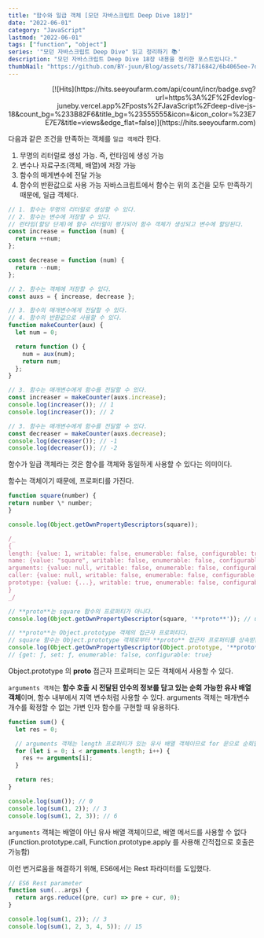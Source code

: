 ```yaml
---
title: "함수와 일급 객체 [모던 자바스크립트 Deep Dive 18장]"
date: "2022-06-01"
category: "JavaScript"
lastmod: "2022-06-01"
tags: ["function", "object"]
series: '"모던 자바스크립트 Deep Dive" 읽고 정리하기 📚'
description: "모던 자바스크립트 Deep Dive 18장 내용을 정리한 포스트입니다."
thumbNail: "https://github.com/BY-juun/Blog/assets/78716842/6b4065ee-7d44-4580-899f-58dafcb8b5a7"
---
```


<div align="right">
  [![Hits](https://hits.seeyoufarm.com/api/count/incr/badge.svg?url=https%3A%2F%2Fdevlog-juneby.vercel.app%2Fposts%2FJavaScript%2Fdeep-dive-js-18&count_bg=%233B82F6&title_bg=%23555555&icon=&icon_color=%23E7E7E7&title=views&edge_flat=false)](https://hits.seeyoufarm.com)
</div>

다음과 같은 조건을 만족하는 객체를 `일급 객체`라 한다.

1. 무명의 리터럴로 생성 가능. 즉, 런타임에 생성 가능
2. 변수나 자료구조(객체, 배열)에 저장 가능
3. 함수의 매게변수에 전달 가능
4. 함수의 반환값으로 사용 가능
   자바스크립트에서 함수는 위의 조건을 모두 만족하기 때문에, 일급 객체다.

```js
// 1. 함수는 무명의 리터럴로 생성할 수 있다.
// 2. 함수는 변수에 저장할 수 있다.
// 런타임(할당 단계)에 함수 리터럴이 평가되어 함수 객체가 생성되고 변수에 할당된다.
const increase = function (num) {
  return ++num;
};

const decrease = function (num) {
  return --num;
};

// 2. 함수는 객체에 저장할 수 있다.
const auxs = { increase, decrease };

// 3. 함수의 매개변수에게 전달할 수 있다.
// 4. 함수의 반환값으로 사용할 수 있다.
function makeCounter(aux) {
  let num = 0;

  return function () {
    num = aux(num);
    return num;
  };
}

// 3. 함수는 매개변수에게 함수를 전달할 수 있다.
const increaser = makeCounter(auxs.increase);
console.log(increaser()); // 1
console.log(increaser()); // 2

// 3. 함수는 매개변수에게 함수를 전달할 수 있다.
const decreaser = makeCounter(auxs.decrease);
console.log(decreaser()); // -1
console.log(decreaser()); // -2
```

함수가 일급 객체라는 것은 함수를 객체와 동일하게 사용할 수 있다는 의미이다.

함수는 객체이기 때문에, 프로퍼티를 가진다.

```js
function square(number) {
return number \* number;
}

console.log(Object.getOwnPropertyDescriptors(square));

/_
{
length: {value: 1, writable: false, enumerable: false, configurable: true},
name: {value: "square", writable: false, enumerable: false, configurable: true},
arguments: {value: null, writable: false, enumerable: false, configurable: false},
caller: {value: null, writable: false, enumerable: false, configurable: false},
prototype: {value: {...}, writable: true, enumerable: false, configurable: false}
}
_/

// **proto**는 square 함수의 프로퍼티가 아니다.
console.log(Object.getOwnPropertyDescriptor(square, '**proto**')); // undefined

// **proto**는 Object.prototype 객체의 접근자 프로퍼티다.
// square 함수는 Object.prototype 객체로부터 **proto** 접근자 프로퍼티를 상속받는다.
console.log(Object.getOwnPropertyDescriptor(Object.prototype, '**proto**'));
// {get: ƒ, set: ƒ, enumerable: false, configurable: true}
```

Object.prototype 의 **proto** 접근자 프로퍼티는 모든 객체에서 사용할 수 있다.

`arguments 객체`는 **함수 호출 시 전달된 인수의 정보를 담고 있는 순회 가능한 유사 배열 객체**이며, 함수 내부에서 지역 변수처럼 사용할 수 있다.
arguments 객체는 매개변수 개수를 확정할 수 없는 가변 인자 함수를 구현할 때 유용하다.

```js
function sum() {
  let res = 0;

  // arguments 객체는 length 프로퍼티가 있는 유사 배열 객체이므로 for 문으로 순회할 수 있다.
  for (let i = 0; i < arguments.length; i++) {
    res += arguments[i];
  }

  return res;
}

console.log(sum()); // 0
console.log(sum(1, 2)); // 3
console.log(sum(1, 2, 3)); // 6
```

`arguments` 객체는 배열이 아닌 유사 배열 객체이므로, 배열 메서드를 사용할 수 없다 (Function.prototype.call, Function.prototype.apply 를 사용해 간적접으로 호출은 가능함)

이런 번거로움을 해결하기 위해, ES6에서는 Rest 파라미터를 도입했다.

```js
// ES6 Rest parameter
function sum(...args) {
  return args.reduce((pre, cur) => pre + cur, 0);
}

console.log(sum(1, 2)); // 3
console.log(sum(1, 2, 3, 4, 5)); // 15
```

